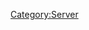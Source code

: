 {{Servercat
| server_banner = Burunei_server_banner.png
| jpname = ブルネイ泊地
| kana = ブルネイはくち
| romaji = Burunei Hakuchi
| engname = Brunei Anchorage
| location = Brunei, Borneo Island
| seas = South China Sea
| launchdate = 06 Nov 2013
| IPaddr = 125.6.189.135
| httpd = 
| xpoweredby = 
| ICMP = 
| TCP = 
| inetnum = 125.6.0.0 - 125.6.255.255
| netname = 
| descr0 =
| descr1 = 
| country = 
| org = 
| admin-c = 
| tech-c = 
| mnt-by = 
| mnt-routes = 
| mnt-lower = 
| mnt-irt = 
| status = 
| remarks0 = To report network abuse, please contact mnt-irt
| remarks1 = For troubleshooting, please contact tech-c and admin-c
| remarks2 = Report invalid contact via www.apnic.net/invalidcontact
| last-modified0 = 
| source = 
| address = 
| email = 
| abuse = 
| admin-c = 
| tech-c = 
| auth = 
| mnt-by = 
| last-modified1 = 
| organisation = 
| org-name = 
| address0 = 22nd Fl., Toranomon Hills Mori Tower, 1-23-1 Toranomon, Minato-ku, Tokyo
| address1 = 
| phone = +81-3-5155-0111
| fax-no = 
| mnt-ref = 
| mnt-by = 
| last-modified2 = 
| source = 
| role = 
| nic-hd = 
| abuse = 
| notify = 
| last-modified3 = 
| wikipediaref = [[wikipedia:Brunei|Wikipedia's entry on Brunei]]
| Notes = ''No note(s) included''
== Related server notices via developer tweets ==
===[[Spring 2016 Event]] connectivity issues===
On the {{Ordinal|8}} of May 2016 during [[Spring 2016 Event]], this server, along with a select few other servers were open to new entrants into KanColle. Please click on [Expand] to the right to see more information.<br>

<div class="mw-collapsible mw-collapsed">
*The following servers were made accessible to new players: [[:Category:Brunei|Brunei]], [[:Category:Hitokappu Bay|Hitokappu Bay]], [[:Category:Paramushiru|Paramushir]], [[:Category:Kanoya|Kanoya]], [[:Category:Iwagawa|Iwagawa]], as well as the usual [[:Category:Hashirajima|Hashirajima]] server.
*In addition to the opening of the following servers, the following related tweets addressing to new players about the [[Spring 2016 Event]] are as follows:
{{MultiTweet
|MultiTweetID = Notices0805
|color = #ace
|title = Server notices 

|link01 = https://twitter.com/KanColle_STAFF/status/728753587744968704
|JP01 = 現在全ての「艦これ」稼働サーバ群着任枠が満杯で、新規着任不可能な状態となっています。春イベ実施中の各既存サーバの安定を確保しつつ、各サーバ群の着任枠の整備＆拡張を急いでいます。新規着任ご希望の皆さん、お待たせして申し訳ありません。明日【5/8(日)】開放開始の予定です。
|EN01 = &nbsp;
|TL01 = 

|link02 = https://twitter.com/KanColle_STAFF/status/729126216335118336
|JP02 = 現在全ての「艦これ」稼働サーバ群着任枠が満杯となっており、新規着任が不可能な状態となっています。新規着任をお待ちの皆さん、お待たせして申し訳ありません、現在同着任再開放の最終準備進めています。本日午後【5/8(日) 14:00】より、新規着任サーバ開放を再開予定です。
|EN02 =  &nbsp;
|TL02 = 

|link03 = https://twitter.com/KanColle_STAFF/status/729127653471485952
|JP03 = 【本日より新規着任される提督の皆さんへ】1/2
現在「艦これ」で春イベ2016:期間限定海域を展開中です。期間限定海域攻略には、艦隊戦力の充実と資源などの戦備の備蓄が大切です。いきなり作戦海域へ突入せず、まず、通常海域で艦隊戦力の拡充に努めていただけますと幸いです。
|EN03 = &nbsp;
|TL03 = 

|link04 = https://twitter.com/KanColle_STAFF/status/729128742614765568
|JP04 =  【本日より新規着任される提督の皆さんへ】2/2
着任後、通常海域の攻略や任務等によって艦隊戦力が充実し、艦娘たちの練度(レベル)が上がってきたら、期間限定海域:第一作戦海域の攻略を目標に、イベ海域にも挑戦していただけますと幸いです。同海域ではレア艦娘との邂逅も可能です。
|EN04 = &nbsp;
|TL04 = 

|link05 = https://twitter.com/KanColle_STAFF/status/729174703563104257
|JP05 = 「艦これ」新規着任をお待ちの皆さん、大変お待たせいたしました。計六つのサーバ群を以て、「艦これ」新規着任サーバ開放を再開いたしました！「艦これ」新規着任ご希望の方は、お使いのブラウザの【キャッシュを削除】してご接続ください。どうぞよろしくお願いいたします。
|EN05 = &nbsp;
|TL05 = 
}}
*The following tweet links are screenshots showing that these few servers are/were opened (as of {{Ordinal|8}} May 2016):
{{Tweet
|poster = [https://twitter.com/_yaya_yaya ‏_yaya_yaya]
|link = https://twitter.com/_yaya_yaya/status/729182193621204992
|JP = http://pbs.twimg.com/media/Ch6TVQeVIAAPiX8.jpg <br> https://pbs.twimg.com/media/Ch6TVQeVIAAPiX8.jpg
}}
*On {{Ordinal|13}} May 2016, both [[:Category:Brunei|Brunei]] as well as [[:Category:Paramushiru|Paramushir]] was closed to new entrants:
{{Tweet
|poster = [https://twitter.com/_yaya_yaya ‏_yaya_yaya]
|link = https://twitter.com/_yaya_yaya/status/731048179555164160
|JP = http://pbs.twimg.com/media/CiU0cVgUkAAdHkE.jpg <br> https://pbs.twimg.com/media/CiU0cVgUkAAdHkE.jpg
}}
</div>
{{clear}}
=== July {{Ordinal|26}} 2016 server re-opening to new admirals ===
[[File:2016-07-26_server_list.png|thumb]]
* On the {{Ordinal|26}} of July 2016, this server, along with a select few other servers were open to new entrants into KanColle. Please click on [Expand] to the right to see more information.<br>

<div class="mw-collapsible mw-collapsed">
* The following servers were made accessible to new players: [[:Category:Shootorando|Shortland Anchorage]], [[:Category:Buin|Buin Naval Base]], [[:Category:Tauitaui|Tawi-Tawi Anchorage]], [[:Category:Parao|Palau Anchorage]], [[:Category:Brunei|Brunei Anchorage]] and [[:Category:Hitokappu Bay|Hitokappu Bay Anchorage]].
* In addition to the opening of the following servers, the following related tweets addressing to new players are as follows:
{{MultiTweet
|MultiTweetID = Notices2607
|color = #ace
|title = Server notices 

|link01 = https://twitter.com/KanColle_STAFF/status/755562684200783876
|JP01 = 現在「艦これ」稼働サーバ群の着任枠が全て上限に達し、新規着任が不可能な状態となっています。新規着任を希望される皆さん、お待たせして申し訳ありません。各サーバ群着任枠の整備＆拡張を進め、今夏なるべく早いタイミングの新規着任再開放に努めます。
|EN01 = Currently the 「Kancolle」 servers are full, it is not possible to accept new entrants. To the brimming new admirals, we have to apologise and ask you to wait. We are looking into server expansion, it is possible that early into this summer we will be re-opening to the new entrants.
|TL01 = Rough: [[User:Admiral Mikado|Admiral Mikado]]<br> Rough: [[User:Crazy teitoku|Crazy teitoku]]

|link02 = https://twitter.com/KanColle_STAFF/status/757373825801555969
|JP02 = 現在「艦これ」稼働サーバ群の着任枠が全て上限に達し、新規着任が不可能な状態となっています。新規着任を希望される皆さん、お待たせして申し訳ありません。各サーバ群着任枠の整備＆拡張を進めています。明日【7/26(火)】より、新規着任開放を再開する予定です。
|EN02 = ''Servers are full. No new players. Planned to allow new players again tomorrow.''
|TL02 = Rough: [[User:Nanamin|Nanamin]]

|link03 = https://twitter.com/KanColle_STAFF/status/757737809360719872
|JP03 = 本日【7/26(火) 17:00】以降より、新規着任サーバ開放を再開予定です。新規着任を希望されている皆さん、大変お待たせ致しました！同開放時刻以降、ユーザー登録後に着任開放中の任意の「艦これ」サーバ群にご接続頂くことで、新規着任が可能となります。
|EN03 = As of tonight 【July/26th(Tuesday) 17:00hrs】on wards, a server will be re-opened for new applicants. To the brimming new admirals, thanks so much for waiting! After the server has been re-opened make sure to enlist username and click on a 「Kancolle」 server.
|TL03 = Rough: [[User:Admiral Mikado|Admiral Mikado]]<br> Rough: [[User:Crazy teitoku|Crazy teitoku]]

|link04 = https://twitter.com/KanColle_STAFF/status/757849439465672704
|JP04 = 複数サーバ群を投入した新規着任サーバ開放、本日【7/26(火) 17:00】より再開いたしました！新規着任を希望される皆さん、ユーザー登録後「艦これ」にご接続ください。ようこそ「艦これ」と「艦娘」の世界へ。皆さんの提督着任を歓迎いたします！
|EN04 = Currently the servers has been re-opened to new entrants as of 【July/26th(Tuesday) 17:00hrs】on wards! To the brimming new Admirals, please choose 「Kancolle」 after logging in username. Welcome to the world of 「Kancolle」and 「Kanmusume」. We welcome every admiral!
|TL04 = Rough: [[User:Rephira|Rephira]]<br> Rough: [[User:Crazy teitoku|Crazy teitoku]]
}}
</div>
{{clear}}

=== November {{ordinal|22}} 2016 connectivity issues===
* On the {{ordinal|22}} of November 2016 during [[Fall 2016 Event]] this server, along with a select few other servers were facing issues with "irregular access". Please click on [Expand] to the right to see more information.<br>

<div class="mw-collapsible mw-collapsed">
*The following servers were facing connectivity issues: [[:Category:Yokosuka|Yokosuka Naval District]], [[:Category:Buin|Buin Naval Base]], [[:Category:Sukumo Bay|Sukumo Bay Anchorage]], [[:Category:Hitokappu_Bay|Hitokappu Bay Anchorage]], and [[:Category:Brunei|Brunei Anchorage]]
*The following related tweets addressing to players of the following servers are as follows:
{{MultiTweet
|MultiTweetID = Notices2211
|color = #ace
|title = Server notices for {{ordinal|22}} of November 2016

|link01 = https://twitter.com/KanColle_STAFF/status/801017979584380928
|JP01 = 【「宿毛湾泊地サーバ」所属の提督の皆さんへ】<br> 各サーバ群共に秋イベ開始以降、イレギュラーなアクセスを試みる規約違反者が断続的に発生していますが、本日「横須賀鎮守府サーバ」「ブイン基地サーバ」、そして特に「宿毛湾泊地サーバ」への攻撃的接続が酷い状態が続いています。
|EN01 = 【「宿毛湾泊地サーバ」所属の提督の皆さんへ】<br> 各サーバ群共に秋イベ開始以降、イレギュラーなアクセスを試みる規約違反者が断続的に発生していますが、本日「横須賀鎮守府サーバ」「ブイン基地サーバ」、そして特に「宿毛湾泊地サーバ」への攻撃的接続が酷い状態が続いています。
|TL01 = 

|link02 = https://twitter.com/KanColle_STAFF/status/801018724819963904
|JP02 = 【「宿毛湾泊地サーバ」所属の提督の皆さんへ】<br> 「宿毛湾泊地サーバ」が飽和攻撃を目的としたイレギュラーな接続によって、本日断続的に不安定な状態となっています。同サーバ所属の提督の皆さん、ご不便をお掛けるする状況で、大変申し訳ありません。現在、防御と同対処にあたっています。
|EN02 = ''Sukumo-wan server is having major issues right now, namely irregular access.''
|TL02 = Rough: [[User:Shinhwalee|Shinhwalee]]

|link03 = https://twitter.com/KanColle_STAFF/status/801024687044050945
|JP03 = 【「単冠湾泊地サーバ」「ブルネイ泊地」所属の提督の皆さんへ】<br> 稼働全サーバ群共に秋イベ開始以降、飽和攻撃を目的とした海外からのイレギュラーなアクセスが発生しています。現在「単冠湾泊地サーバ」「ブルネイ泊地サーバ」が攻撃を受けています。可能な限り、防御と対処に努めます。
|EN03 = 【「単冠湾泊地サーバ」「ブルネイ泊地」所属の提督の皆さんへ】<br> 稼働全サーバ群共に秋イベ開始以降、飽和攻撃を目的とした海外からのイレギュラーなアクセスが発生しています。現在「単冠湾泊地サーバ」「ブルネイ泊地サーバ」が攻撃を受けています。可能な限り、防御と対処に努めます。
|TL03 = 

|link04 = 
|JP04 = 
|EN04 = 
|TL04 = 

|link05 = 
|JP05 = 
|EN05 = 
|TL05 = 

|link06 = 
|JP06 = 
|EN06 = 
|TL06 = 

|link07 = 
|JP07 = 
|EN07 = 
|TL07 = 

|link08 = 
|JP08 = 
|EN08 = 
|TL08 = 

|link09 = 
|JP09 = 
|EN09 = 
|TL09 = 

|link10 = 
|JP10 = 
|EN10 = 
|TL10 = 

|link11 = 
|JP11 = 
|EN11 = 
|TL11 = 

|link12 = 
|JP12 = 
|EN12 = 
|TL12 = 

|link13 = 
|JP13 = 
|EN13 = 
|TL13 = 

|link14 = 
|JP14 = 
|EN14 = 
|TL14 = 

|link15 = 
|JP15 = 
|EN15 = 
|TL15 = 

|link16 = 
|JP16 = 
|EN16 = 
|TL16 = 

|link17 = 
|JP17 = 
|EN17 = 
|TL17 = 

|link18 = 
|JP18 = 
|EN18 = 
|TL18 = 

|link19 = 
|JP19 = 
|EN19 = 
|TL19 = 

|link20 = 
|JP20 = 
|EN20 = 
|TL20 = 

|link21 = 
|JP21 = 
|EN21 = 
|TL21 = 

|link22 = 
|JP22 = 
|EN22 = 
|TL22 = 

|link23 = 
|JP23 = 
|EN23 = 
|TL23 = 

|link24 = 
|JP24 = 
|EN24 = 
|TL24 = 

|link25 = 
|JP25 = 
|EN25 = 
|TL25 = 

|link26 = 
|JP26 = 
|EN26 = 
|TL26 = 

|link27 = 
|JP27 = 
|EN27 = 
|TL27 = 

|link28 = 
|JP28 = 
|EN28 = 
|TL28 = 

|link29 = 
|JP29 = 
|EN29 = 
|TL29 = 

|link30 = 
|JP30 = 
|EN30 = 
|TL30 = 
}}
</div>
{{clear}}
<!-- | senka = 13 -->
}}
[[Category:Server]]